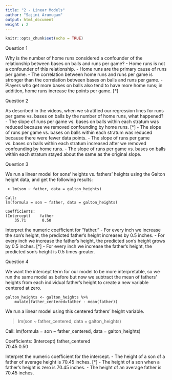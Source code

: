 ```yaml
---
title: "2 - Linear Models"
author: "Sajini Arumugam"
output: html_document
weight : 2
---
```


```r
knitr::opts_chunk$set(echo = TRUE)
```

Question 1

Why is the number of home runs considered a confounder of the relationship between bases on balls and runs per game?
- Home runs is not a confounder of this relationship.
- Home runs are the primary cause of runs per game.
- The correlation between home runs and runs per game is stronger than the correlation between bases on balls and runs per game.
- Players who get more bases on balls also tend to have more home runs; in addition, home runs increase the points per game.    [*]


Question 2

As described in the videos, when we stratified our regression lines for runs per game vs. bases on balls by the number of home runs, what happened?
- The slope of runs per game vs. bases on balls within each stratum was reduced because we removed confounding by home runs.   [*]
- The slope of runs per game vs. bases on balls within each stratum was reduced because there were fewer data points.
- The slope of runs per game vs. bases on balls within each stratum increased after we removed confounding by home runs.
- The slope of runs per game vs. bases on balls within each stratum stayed about the same as the original slope.


Question 3

We run a linear model for sons’ heights vs. fathers’ heights using the Galton height data, and get the following results:

```
 > lm(son ~ father, data = galton_heights)

Call:
lm(formula = son ~ father, data = galton_heights)

Coefficients:
(Intercept)    father  
    35.71       0.50  
```

Interpret the numeric coefficient for "father."
- For every inch we increase the son’s height, the predicted father’s height increases by 0.5 inches.
- For every inch we increase the father’s height, the predicted son’s height grows by 0.5 inches.   [*]
- For every inch we increase the father’s height, the predicted son’s height is 0.5 times greater.

Question 4

We want the intercept term for our model to be more interpretable, so we run the same model as before but now we subtract the mean of fathers’ heights from each individual father’s height to create a new variable centered at zero.

```
galton_heights <- galton_heights %>%
    mutate(father_centered=father - mean(father))
```

We run a linear model using this centered fathers’ height variable.


> lm(son ~ father_centered, data = galton_heights)

Call:
lm(formula = son ~ father_centered, data = galton_heights)

Coefficients:
(Intercept)    father_centered  
    70.45          0.50  
    
Interpret the numeric coefficient for the intercept.
- The height of a son of a father of average height is 70.45 inches.   [*]
- The height of a son when a father’s height is zero is 70.45 inches.
- The height of an average father is 70.45 inches.


